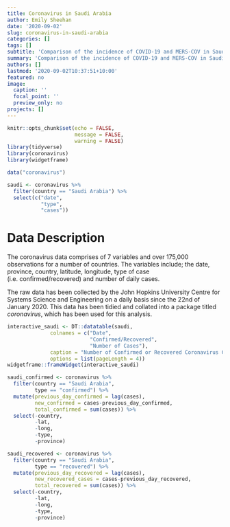 ```yaml
---
title: Coronavirus in Saudi Arabia
author: Emily Sheehan
date: '2020-09-02'
slug: coronavirus-in-saudi-arabia
categories: []
tags: []
subtitle: 'Comparison of the incidence of COVID-19 and MERS-COV in Saudi Arabia'
summary: 'Comparison of the incidence of COVID-19 and MERS-COV in Saudi Arabia'
authors: []
lastmod: '2020-09-02T10:37:51+10:00'
featured: no
image:
  caption: ''
  focal_point: ''
  preview_only: no
projects: []
---
```


```r
knitr::opts_chunk$set(echo = FALSE,
                      message = FALSE,
                      warning = FALSE)
library(tidyverse)
library(coronavirus)
library(widgetframe)
```

```r
data("coronavirus")
```

```r
saudi <- coronavirus %>%
  filter(country == "Saudi Arabia") %>%
  select(c("date",
           "type",
           "cases")) 
```

# Data Description

The coronavirus data comprises of 7 variables and over 175,000 observations for a number of countries. The variables include; the date, province, country, latitude, longitude, type of case (i.e. confirmed/recovered) and number of daily cases. 

The raw data has been collected by the John Hopkins University Centre for Systems Science and Engineering on a daily basis since the 22nd of January 2020. This data has been tidied and collated into a package titled _coronavirus_, which has been used for this analysis. 


```r
interactive_saudi <- DT::datatable(saudi,
              colnames = c("Date",
                           "Confirmed/Recovered",
                           "Number of Cases"),
              caption = "Number of Confirmed or Recovered Coronavirus Cases on a given Date in Saudi Arabia", 
              options = list(pageLength = 4))
widgetframe::frameWidget(interactive_saudi)
```



```r
saudi_confirmed <- coronavirus %>%
  filter(country == "Saudi Arabia",
         type == "confirmed") %>%
  mutate(previous_day_confirmed = lag(cases),
         new_confirmed = cases-previous_day_confirmed,
         total_confirmed = sum(cases)) %>%
  select(-country,
         -lat,
         -long,
         -type,
         -province)
```

```r
saudi_recovered <- coronavirus %>%
  filter(country == "Saudi Arabia",
         type == "recovered") %>%
  mutate(previous_day_recovered = lag(cases),
         new_recovered_cases = cases-previous_day_recovered,
         total_recovered = sum(cases)) %>%
  select(-country,
         -lat,
         -long,
         -type,
         -province)
```


